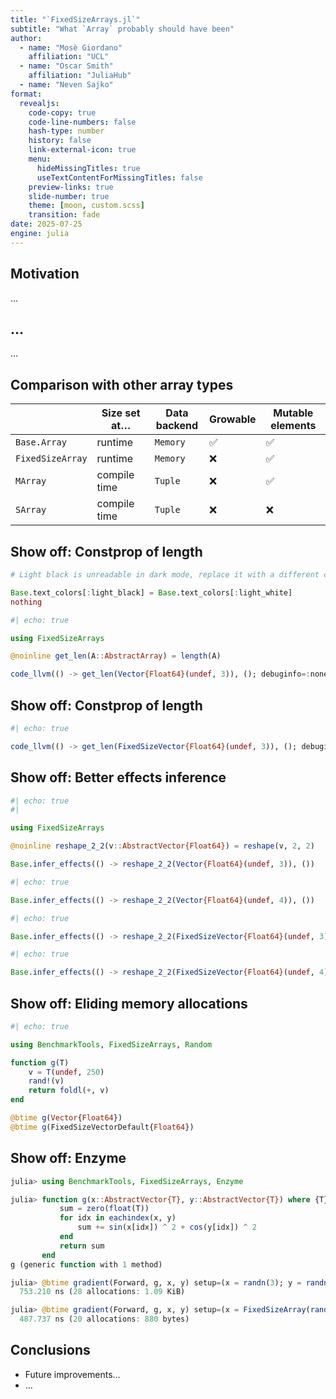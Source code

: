```yaml
---
title: "`FixedSizeArrays.jl`"
subtitle: "What `Array` probably should have been"
author:
  - name: "Mosè Giordano"
    affiliation: "UCL"
  - name: "Oscar Smith"
    affiliation: "JuliaHub"
  - name: "Neven Sajko"
format:
  revealjs:
    code-copy: true
    code-line-numbers: false
    hash-type: number
    history: false
    link-external-icon: true
    menu:
      hideMissingTitles: true
      useTextContentForMissingTitles: false
    preview-links: true
    slide-number: true
    theme: [moon, custom.scss]
    transition: fade
date: 2025-07-25
engine: julia
---
```


## Motivation

...

## ...

...


## Comparison with other array types

|                  | Size set at... | Data backend | Growable | Mutable elements |
|------------------|----------------|--------------|----------|------------------|
| `Base.Array`     | runtime        | `Memory`     | ✅       | ✅               |
| `FixedSizeArray` | runtime        | `Memory`     | ❌       | ✅               |
| `MArray`         | compile time   | `Tuple`      | ❌       | ✅               |
| `SArray`         | compile time   | `Tuple`      | ❌       | ❌               |

## Show off: Constprop of length{.scrollable}

```julia
# Light black is unreadable in dark mode, replace it with a different colour.

Base.text_colors[:light_black] = Base.text_colors[:light_white]
nothing
```

```julia
#| echo: true

using FixedSizeArrays

@noinline get_len(A::AbstractArray) = length(A)

code_llvm(() -> get_len(Vector{Float64}(undef, 3)), (); debuginfo=:none)
```

## Show off: Constprop of length

```julia
#| echo: true

code_llvm(() -> get_len(FixedSizeVector{Float64}(undef, 3)), (); debuginfo=:none)
```

## Show off: Better effects inference

```julia
#| echo: true
#| 

using FixedSizeArrays

@noinline reshape_2_2(v::AbstractVector{Float64}) = reshape(v, 2, 2)

Base.infer_effects(() -> reshape_2_2(Vector{Float64}(undef, 3)), ())
```
```julia
#| echo: true

Base.infer_effects(() -> reshape_2_2(Vector{Float64}(undef, 4)), ())
```
```julia
#| echo: true

Base.infer_effects(() -> reshape_2_2(FixedSizeVector{Float64}(undef, 3)), ())
```
```julia
#| echo: true

Base.infer_effects(() -> reshape_2_2(FixedSizeVector{Float64}(undef, 4)), ())
```

## Show off: Eliding memory allocations

```julia
#| echo: true

using BenchmarkTools, FixedSizeArrays, Random

function g(T)
    v = T(undef, 250)
    rand!(v)
    return foldl(+, v)
end

@btime g(Vector{Float64})
@btime g(FixedSizeVectorDefault{Float64})
```

## Show off: Enzyme

<!-- This requires Julia v1.11, can't be done on nightly because Enzyme is -->
<!-- broken, so we have to use a non-executable block of code. -->

```julia
julia> using BenchmarkTools, FixedSizeArrays, Enzyme

julia> function g(x::AbstractVector{T}, y::AbstractVector{T}) where {T}
           sum = zero(float(T))
           for idx in eachindex(x, y)
               sum += sin(x[idx]) ^ 2 + cos(y[idx]) ^ 2
           end
           return sum
       end
g (generic function with 1 method)

julia> @btime gradient(Forward, g, x, y) setup=(x = randn(3); y = randn(3));
  753.210 ns (28 allocations: 1.09 KiB)

julia> @btime gradient(Forward, g, x, y) setup=(x = FixedSizeArray(randn(3)); y = FixedSizeArray(randn(3)));
  487.737 ns (20 allocations: 880 bytes)
```

## Conclusions

* Future improvements...
* ...

<!-- Local Variables: -->
<!-- mode: markdown -->
<!-- End: -->
